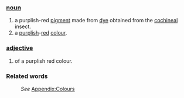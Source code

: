 ===[[noun]]===
#a purplish-red [[pigment]] made from [[dye]] obtained from the [[cochineal]] insect.
#a [[purple|purplish]]-[[red]] [[colour]].
===[[adjective]]===
#of a purplish red colour.
===Related words===
:''See'' [[Wiktionary_Appendix:Colours|Appendix:Colours]]